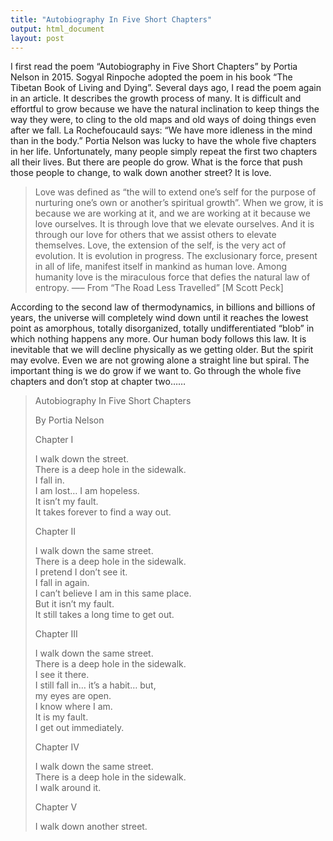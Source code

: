 ```yaml
---
title: "Autobiography In Five Short Chapters"
output: html_document
layout: post
---
```


I first read the poem  “Autobiography in Five Short Chapters" by Portia Nelson in 2015. Sogyal Rinpoche adopted the poem in his book “The Tibetan Book of Living and Dying”. Several days ago, I read the poem again in an article. It describes the growth process of many.  It is difficult and effortful to grow because we have the natural inclination to keep things the way they were, to cling to the old maps and old ways of doing things even after we fall. La Rochefoucauld says: “We have more idleness in the mind than in the body.”  Portia Nelson was lucky to have the whole five chapters in her life. Unfortunately, many people simply repeat the first two chapters all their lives. But there are people do grow. What is the force that push those people to change, to walk down another street? It is love. 


<blockquote>  Love was defined as “the will to extend one’s self for the purpose of nurturing one’s own or another’s spiritual growth”. When we grow, it is because we are working at it, and we are working at it because we love ourselves. It is through love that we elevate ourselves. And it is through our love for others that we assist others to elevate themselves. Love, the extension of the self, is the very act of evolution. It is evolution in progress. The exclusionary force, present in all of life, manifest itself in mankind as human love. Among humanity love is the miraculous force that defies the natural law of entropy.
----- From "The Road Less Travelled" [M Scott Peck]
</blockquote>

According to the second law of thermodynamics, in billions and billions of years, the universe will completely wind down until it reaches the lowest point as amorphous, totally disorganized, totally undifferentiated “blob” in which nothing happens any more. Our human body follows this law. It is inevitable that we will decline physically as we getting older. But the spirit may evolve. Even we are not growing alone a straight line but spiral. The important thing is we do grow if we want to. Go through the whole five chapters and don’t stop at chapter two…...


<blockquote>

Autobiography In Five Short Chapters </br>

 By  Portia Nelson </br>

<p> Chapter I </p>

 I walk down the street.  </br>
There is a deep hole in the sidewalk. </br> 
I fall in.  </br>
I am lost... I am hopeless.  </br>
It isn't my fault.  </br>
It takes forever to find a way out.   </br> 

<p>Chapter II</p>

I walk down the same street.  </br>
There is a deep hole in the sidewalk.  </br>
I pretend I don't see it.  </br>
I fall in again.  </br>
I can't believe I am in this same place.  </br>
But it isn't my fault.  </br>
It still takes a long time to get out.  </br>

<p>Chapter III</p>

I walk down the same street.  </br>
There is a deep hole in the sidewalk.  </br>
I see it there.  </br>
I still fall in... it's a habit... but, </br> 
my eyes are open.  </br>
I know where I am. </br> 
It is my fault.  </br>
I get out immediately.  </br>

<p>Chapter IV  </p>

I walk down the same street.  </br>
There is a deep hole in the sidewalk.  </br>
I walk around it.  </br>

 </p>Chapter V  </p>

I walk down another street.  </br>
</blockquote>

